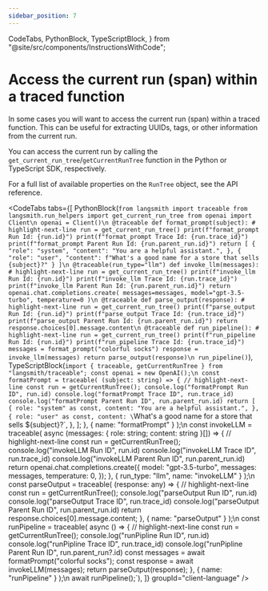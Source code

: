 ```yaml
---
sidebar_position: 7
---
```


  CodeTabs,
  PythonBlock,
  TypeScriptBlock,
} from "@site/src/components/InstructionsWithCode";

# Access the current run (span) within a traced function

In some cases you will want to access the current run (span) within a traced function. This can be useful for extracting UUIDs, tags, or other information from the current run.

You can access the current run by calling the `get_current_run_tree`/`getCurrentRunTree` function in the Python or TypeScript SDK, respectively.

For a full list of available properties on the `RunTree` object, see the API reference.

<CodeTabs
  tabs={[
    PythonBlock(`from langsmith import traceable
from langsmith.run_helpers import get_current_run_tree
from openai import Client\n
openai = Client()\n
@traceable
def format_prompt(subject):
    # highlight-next-line
    run = get_current_run_tree()
    print(f"format_prompt Run Id: {run.id}")
    print(f"format_prompt Trace Id: {run.trace_id}")
    print(f"format_prompt Parent Run Id: {run.parent_run.id}")
    return [
        {
            "role": "system",
            "content": "You are a helpful assistant.",
        },
        {
            "role": "user",
            "content": f"What's a good name for a store that sells {subject}?"
        }
    ]\n
@traceable(run_type="llm")
def invoke_llm(messages):
    # highlight-next-line
    run = get_current_run_tree()
    print(f"invoke_llm Run Id: {run.id}")
    print(f"invoke_llm Trace Id: {run.trace_id}")
    print(f"invoke_llm Parent Run Id: {run.parent_run.id}")
    return openai.chat.completions.create(
        messages=messages, model="gpt-3.5-turbo", temperature=0
    )\n
@traceable
def parse_output(response):
    # highlight-next-line
    run = get_current_run_tree()
    print(f"parse_output Run Id: {run.id}")
    print(f"parse_output Trace Id: {run.trace_id}")
    print(f"parse_output Parent Run Id: {run.parent_run.id}")
    return response.choices[0].message.content\n
@traceable
def run_pipeline():
    # highlight-next-line
    run = get_current_run_tree()
    print(f"run_pipeline Run Id: {run.id}")
    print(f"run_pipeline Trace Id: {run.trace_id}")
    messages = format_prompt("colorful socks")
    response = invoke_llm(messages)
    return parse_output(response)\n
run_pipeline()`),
    TypeScriptBlock(`import { traceable, getCurrentRunTree } from "langsmith/traceable";
const openai = new OpenAI();\n
const formatPrompt = traceable(
  (subject: string) => {
    // highlight-next-line
    const run = getCurrentRunTree();
    console.log("formatPrompt Run ID", run.id)
    console.log("formatPrompt Trace ID", run.trace_id)
    console.log("formatPrompt Parent Run ID", run.parent_run.id)
    return [
      {
        role: "system" as const,
        content: "You are a helpful assistant.",
      },
      {
        role: "user" as const,
        content: \`What's a good name for a store that sells \${subject}?\`,
      },
    ];
  },
  { name: "formatPrompt" }
);\n
const invokeLLM = traceable(
    async (messages: { role: string; content: string }[]) => {
        // highlight-next-line
        const run = getCurrentRunTree();
        console.log("invokeLLM Run ID", run.id)
        console.log("invokeLLM Trace ID", run.trace_id)
        console.log("invokeLLM Parent Run ID", run.parent_run.id)
        return openai.chat.completions.create({
            model: "gpt-3.5-turbo",
            messages: messages,
            temperature: 0,
        });
    },
    { run_type: "llm", name: "invokeLLM" }
);\n
const parseOutput = traceable(
    (response: any) => {
        // highlight-next-line
        const run = getCurrentRunTree();
        console.log("parseOutput Run ID", run.id)
        console.log("parseOutput Trace ID", run.trace_id)
        console.log("parseOutput Parent Run ID", run.parent_run.id)
        return response.choices[0].message.content;
    },
    { name: "parseOutput" }
);\n
const runPipeline = traceable(
    async () => {
        // highlight-next-line
        const run = getCurrentRunTree();
        console.log("runPipline Run ID", run.id)
        console.log("runPipline Trace ID", run.trace_id)
        console.log("runPipline Parent Run ID", run.parent_run?.id)
        const messages = await formatPrompt("colorful socks");
        const response = await invokeLLM(messages);
        return parseOutput(response);
    },
    { name: "runPipeline" }
);\n
await runPipeline();`),
  ]}
  groupId="client-language"
/>
